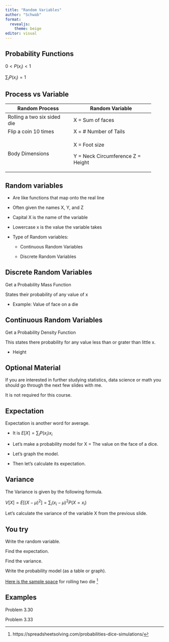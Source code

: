 ```yaml
---
title: "Random Variables"
author: "Schwab"
format: 
  revealjs:
    theme: beige
editor: visual
---
```


## Probability Functions

$0<P(x_i)<1$

$\sum_i P(x_i) = 1$

## Process vs Variable

+-----------------------------+-----------------------------------+
| Random Process              | Random Variable                   |
+=============================+===================================+
| Rolling a two six sided die | X = Sum of faces                  |
+-----------------------------+-----------------------------------+
| Flip a coin 10 times        | X = \# Number of Tails            |
+-----------------------------+-----------------------------------+
| Body Dimensions             | X = Foot size                     |
|                             |                                   |
|                             | Y = Neck Circumference Z = Height |
+-----------------------------+-----------------------------------+

## Random variables

::: incremental
-   Are like functions that map onto the real line

-   Often given the names X, Y, and Z

-   Capital X is the name of the variable

-   Lowercase x is the value the variable takes

-   Type of Random variables:

    -   Continuous Random Variables

    -   Discrete Random Variables
:::

## Discrete Random Variables

Get a Probability Mass Function

States their probability of any value of x

-   Example: Value of face on a die

## Continuous Random Variables

Get a Probability Density Function

This states there probability for any value less than or grater than little x.

-   Height

## Optional Material

If you are interested in further studying statistics, data science or math you should go through the next few slides with me. 

It is not required for this course. 

## Expectation

Expectation is another word for average.

::: incremental
-   It is $E[X] = \sum_i P(x_i) x_i$

-   Let's make a probability model for X = The value on the face of a dice.

-   Let's graph the model.

-   Then let's calculate its expectation.
:::

## Variance

The Variance is given by the following formula.

$V[X] = E[(X-\mu)^2] = \sum_i (x_i-\mu)^2 P(X=x_i)$

Let's calculate the variance of the variable X from the previous slide.

## You try

Write the random variable.

Find the expectation.

Find the variance.

Write the probability model (as a table or graph).

[Here is the sample space](https://spreadsheetsolving.com/wp-content/uploads/2013/06/techsmithwor6cb3.png) for rolling two die [^1]

[^1]: https://spreadsheetsolving.com/probabilities-dice-simulations/

## Examples

Problem 3.30

Problem 3.33

